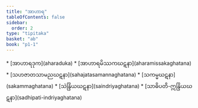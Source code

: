 ```yaml
---
title: "အာဟာရ"
tableOfContents: false
sidebar:
  order: 2
type: "tipitaka"
basket: "ab"
book: "p1-1"
---
```



<DynamicBreadcrumb />



<TableOfContents book="p1-1">
* [အာဟာရဒုက](aharaduka)
* [အာဟာရမိဿကဃဋနာ](aharamissakaghatana)
* [သဟဇာတသာမညဃဋနာ](sahajatasamannaghatana)
* [သကမ္မဃဋနာ](sakammaghatana)
* [သဲန္ဒြိယဃဋနာ](saindriyaghatana)
* [သာဓိပတိ-ဣန္ဒြိယဃဋနာ](sadhipati-indriyaghatana)
</TableOfContents>